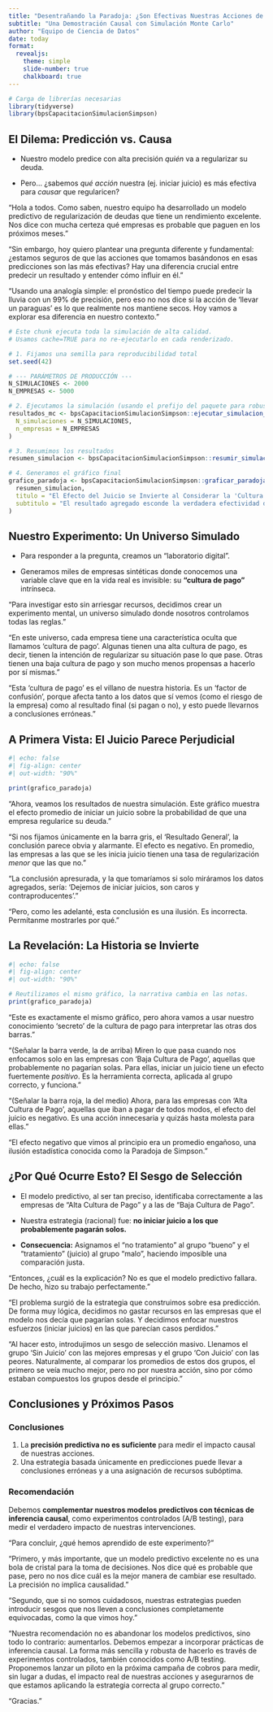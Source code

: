 ```yaml
---
title: "Desentrañando la Paradoja: ¿Son Efectivas Nuestras Acciones de Cobro?"
subtitle: "Una Demostración Causal con Simulación Monte Carlo"
author: "Equipo de Ciencia de Datos"
date: today
format:
  revealjs:
    theme: simple
    slide-number: true
    chalkboard: true
---
```


```r
# Carga de librerías necesarias
library(tidyverse)
library(bpsCapacitacionSimulacionSimpson)
```

## El Dilema: Predicción vs. Causa

- Nuestro modelo predice con alta precisión *quién* va a regularizar su deuda.

- Pero... ¿sabemos *qué acción* nuestra (ej. iniciar juicio) es más efectiva para *causar* que regularicen?

::: {.notes}
"Hola a todos. Como saben, nuestro equipo ha desarrollado un modelo predictivo de regularización de deudas que tiene un rendimiento excelente. Nos dice con mucha certeza qué empresas es probable que paguen en los próximos meses."

"Sin embargo, hoy quiero plantear una pregunta diferente y fundamental: ¿estamos seguros de que las acciones que tomamos basándonos en esas predicciones son las más efectivas? Hay una diferencia crucial entre predecir un resultado y entender cómo influir en él."

"Usando una analogía simple: el pronóstico del tiempo puede predecir la lluvia con un 99% de precisión, pero eso no nos dice si la acción de 'llevar un paraguas' es lo que realmente nos mantiene secos. Hoy vamos a explorar esa diferencia en nuestro contexto."
:::

```r
# Este chunk ejecuta toda la simulación de alta calidad.
# Usamos cache=TRUE para no re-ejecutarlo en cada renderizado.

# 1. Fijamos una semilla para reproducibilidad total
set.seed(42)

# --- PARÁMETROS DE PRODUCCIÓN ---
N_SIMULACIONES <- 2000
N_EMPRESAS <- 5000

# 2. Ejecutamos la simulación (usando el prefijo del paquete para robustez)
resultados_mc <- bpsCapacitacionSimulacionSimpson::ejecutar_simulacion_mc(
  N_simulaciones = N_SIMULACIONES, 
  n_empresas = N_EMPRESAS
)

# 3. Resumimos los resultados
resumen_simulacion <- bpsCapacitacionSimulacionSimpson::resumir_simulacion(resultados_mc)

# 4. Generamos el gráfico final
grafico_paradoja <- bpsCapacitacionSimulacionSimpson::graficar_paradoja_simpson(
  resumen_simulacion,
  titulo = "El Efecto del Juicio se Invierte al Considerar la 'Cultura de Pago'",
  subtitulo = "El resultado agregado esconde la verdadera efectividad de la intervención"
)
```

## Nuestro Experimento: Un Universo Simulado

- Para responder a la pregunta, creamos un "laboratorio digital".

- Generamos miles de empresas sintéticas donde conocemos una variable clave que en la vida real es invisible: su **"cultura de pago"** intrínseca.

::: {.notes}
"Para investigar esto sin arriesgar recursos, decidimos crear un experimento mental, un universo simulado donde nosotros controlamos todas las reglas."

"En este universo, cada empresa tiene una característica oculta que llamamos 'cultura de pago'. Algunas tienen una alta cultura de pago, es decir, tienen la intención de regularizar su situación pase lo que pase. Otras tienen una baja cultura de pago y son mucho menos propensas a hacerlo por sí mismas."

"Esta 'cultura de pago' es el villano de nuestra historia. Es un 'factor de confusión', porque afecta tanto a los datos que sí vemos (como el riesgo de la empresa) como al resultado final (si pagan o no), y esto puede llevarnos a conclusiones erróneas."
:::

## A Primera Vista: El Juicio Parece Perjudicial

```r
#| echo: false
#| fig-align: center
#| out-width: "90%"

print(grafico_paradoja)
```

::: {.notes}
"Ahora, veamos los resultados de nuestra simulación. Este gráfico muestra el efecto promedio de iniciar un juicio sobre la probabilidad de que una empresa regularice su deuda."

"Si nos fijamos únicamente en la barra gris, el 'Resultado General', la conclusión parece obvia y alarmante. El efecto es negativo. En promedio, las empresas a las que se les inicia juicio tienen una tasa de regularización *menor* que las que no."

"La conclusión apresurada, y la que tomaríamos si solo miráramos los datos agregados, sería: 'Dejemos de iniciar juicios, son caros y contraproducentes'."

"Pero, como les adelanté, esta conclusión es una ilusión. Es incorrecta. Permítanme mostrarles por qué."
:::

## La Revelación: La Historia se Invierte

```r
#| echo: false
#| fig-align: center
#| out-width: "90%"

# Reutilizamos el mismo gráfico, la narrativa cambia en las notas.
print(grafico_paradoja)
```

::: {.notes}
"Este es exactamente el mismo gráfico, pero ahora vamos a usar nuestro conocimiento 'secreto' de la cultura de pago para interpretar las otras dos barras."

"(Señalar la barra verde, la de arriba) Miren lo que pasa cuando nos enfocamos solo en las empresas con 'Baja Cultura de Pago', aquellas que probablemente no pagarían solas. Para ellas, iniciar un juicio tiene un efecto fuertemente *positivo*. Es la herramienta correcta, aplicada al grupo correcto, y funciona."

"(Señalar la barra roja, la del medio) Ahora, para las empresas con 'Alta Cultura de Pago', aquellas que iban a pagar de todos modos, el efecto del juicio es negativo. Es una acción innecesaria y quizás hasta molesta para ellas."

"El efecto negativo que vimos al principio era un promedio engañoso, una ilusión estadística conocida como la Paradoja de Simpson."
:::

## ¿Por Qué Ocurre Esto? El Sesgo de Selección

- El modelo predictivo, al ser tan preciso, identificaba correctamente a las empresas de "Alta Cultura de Pago" y a las de "Baja Cultura de Pago".

- Nuestra estrategia (racional) fue: **no iniciar juicio a los que probablemente pagarán solos.**

- **Consecuencia:** Asignamos el "no tratamiento" al grupo "bueno" y el "tratamiento" (juicio) al grupo "malo", haciendo imposible una comparación justa.

::: {.notes}
"Entonces, ¿cuál es la explicación? No es que el modelo predictivo fallara. De hecho, hizo su trabajo perfectamente."

"El problema surgió de la estrategia que construimos sobre esa predicción. De forma muy lógica, decidimos no gastar recursos en las empresas que el modelo nos decía que pagarían solas. Y decidimos enfocar nuestros esfuerzos (iniciar juicios) en las que parecían casos perdidos."

"Al hacer esto, introdujimos un sesgo de selección masivo. Llenamos el grupo 'Sin Juicio' con las mejores empresas y el grupo 'Con Juicio' con las peores. Naturalmente, al comparar los promedios de estos dos grupos, el primero se veía mucho mejor, pero no por nuestra acción, sino por cómo estaban compuestos los grupos desde el principio."
:::

## Conclusiones y Próximos Pasos

### Conclusiones

1.  La **precisión predictiva no es suficiente** para medir el impacto causal de nuestras acciones.
2.  Una estrategia basada únicamente en predicciones puede llevar a conclusiones erróneas y a una asignación de recursos subóptima.

### Recomendación

Debemos **complementar nuestros modelos predictivos con técnicas de inferencia causal**, como experimentos controlados (A/B testing), para medir el verdadero impacto de nuestras intervenciones.

::: {.notes}
"Para concluir, ¿qué hemos aprendido de este experimento?"

"Primero, y más importante, que un modelo predictivo excelente no es una bola de cristal para la toma de decisiones. Nos dice qué es probable que pase, pero no nos dice cuál es la mejor manera de cambiar ese resultado. La precisión no implica causalidad."

"Segundo, que si no somos cuidadosos, nuestras estrategias pueden introducir sesgos que nos lleven a conclusiones completamente equivocadas, como la que vimos hoy."

"Nuestra recomendación no es abandonar los modelos predictivos, sino todo lo contrario: aumentarlos. Debemos empezar a incorporar prácticas de inferencia causal. La forma más sencilla y robusta de hacerlo es través de experimentos controlados, también conocidos como A/B testing. Proponemos lanzar un piloto en la próxima campaña de cobros para medir, sin lugar a dudas, el impacto real de nuestras acciones y asegurarnos de que estamos aplicando la estrategia correcta al grupo correcto."

"Gracias."
:::
